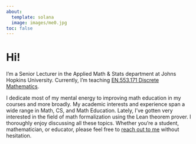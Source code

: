 ```yaml
---
about:
  template: solana
  image: images/me0.jpg
toc: false
---
```


# Hi! 

I'm a Senior Lecturer in the Applied Math & Stats department <!-- why is Math singular but Stats plural? --> at Johns Hopkins University. 
Currently, I'm teaching [EN.553.171 Discrete Mathematics](https://jhu.instructure.com/courses/48284).

I dedicate most of my mental energy to improving math education in my courses and more broadly.
My academic interests and experience span a wide range in Math, CS, and Math Education. Lately, I've gotten very interested in the field of math formalization using the Lean theorem prover. I thoroughly enjoy discussing all these topics. Whether you're a student, mathematician, or educator, please feel free to [reach out to me](mailto:apurva.nakade@jhu.edu) without hesitation.


